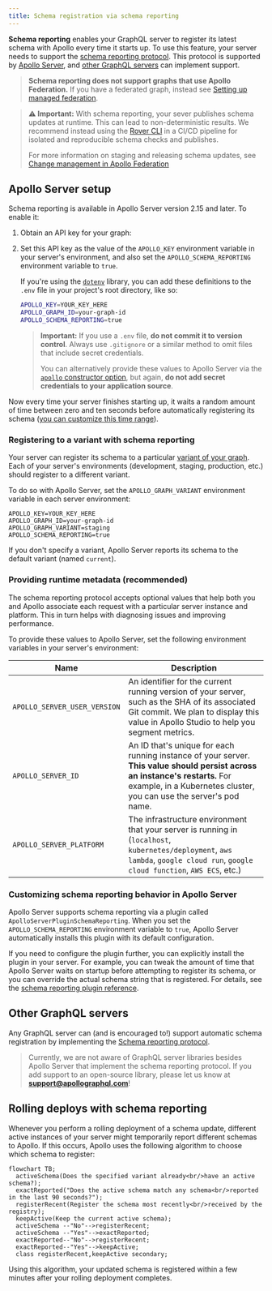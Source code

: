 ```yaml
---
title: Schema registration via schema reporting
---
```



**Schema reporting** enables your GraphQL server to register its latest schema with Apollo every time it starts up. To use this feature, your server needs to support the [schema reporting protocol](./schema-reporting-protocol/). This protocol is supported by [Apollo Server](#apollo-server-setup), and [other GraphQL servers](#other-graphql-servers) can implement support.

> **Schema reporting does not support graphs that use Apollo Federation.** If you have a federated graph, instead see [Setting up managed federation](https://www.apollographql.com/docs/federation/managed-federation/setup/).

> **⚠️ Important:** With schema reporting, your sever publishes schema updates at runtime. This can lead to non-deterministic results. We recommend instead using the [Rover CLI](/rover/) in a CI/CD pipeline for isolated and reproducible schema checks and publishes.
>
> For more information on staging and releasing schema updates, see [Change management in Apollo Federation](/enterprise-guide/change-management/)

## Apollo Server setup

Schema reporting is available in Apollo Server version 2.15 and later. To enable it:

1. Obtain an API key for your graph:

   <ObtainGraphApiKey />

2. Set this API key as the value of the `APOLLO_KEY` environment variable in your server's environment, and also set the `APOLLO_SCHEMA_REPORTING` environment variable to `true`.

   If you're using the [`dotenv`](https://www.npmjs.com/package/dotenv) library, you can add these definitions to the `.env` file in your project's root directory, like so:

   ```bash {1-2} title=".env"
   APOLLO_KEY=YOUR_KEY_HERE
   APOLLO_GRAPH_ID=your-graph-id
   APOLLO_SCHEMA_REPORTING=true
   ```

   > **Important:** If you use a `.env` file, **do not commit it to version control**. Always use `.gitignore` or a similar method to omit files that include secret credentials.
   >
   > You can alternatively provide these values to Apollo Server via the [`apollo` constructor option](https://www.apollographql.com/docs/apollo-server/api/apollo-server/#apollo), but again, **do not add secret credentials to your application source**.

Now every time your server finishes starting up, it waits a random amount of time between zero and ten seconds before automatically registering its schema ([you can customize this time range](#customizing-schema-reporting-behavior-in-apollo-server)).

### Registering to a variant with schema reporting

Your server can register its schema to a particular [variant of your graph](../org/graphs/#managing-variants). Each of your server's environments (development, staging, production, etc.) should register to a different variant.

To do so with Apollo Server, set the `APOLLO_GRAPH_VARIANT` environment variable in each server environment:

```none title=".env"
APOLLO_KEY=YOUR_KEY_HERE
APOLLO_GRAPH_ID=your-graph-id
APOLLO_GRAPH_VARIANT=staging
APOLLO_SCHEMA_REPORTING=true
```

If you don't specify a variant, Apollo Server reports its schema to the default variant (named `current`).

### Providing runtime metadata (recommended)

The schema reporting protocol accepts optional values that help both you and Apollo associate each request with a particular server instance and platform. This in turn helps with diagnosing issues and improving performance.

To provide these values to Apollo Server, set the following environment variables in your server's environment:

| Name                         | Description                                                                                                                                                                                         |
| ---------------------------- | --------------------------------------------------------------------------------------------------------------------------------------------------------------------------------------------------- |
| `APOLLO_SERVER_USER_VERSION` | An identifier for the current running version of your server, such as the SHA of its associated Git commit. We plan to display this value in Apollo Studio to help you segment metrics.             |
| `APOLLO_SERVER_ID`           | An ID that's unique for each running instance of your server. **This value should persist across an instance's restarts.** For example, in a Kubernetes cluster, you can use the server's pod name. |
| `APOLLO_SERVER_PLATFORM`     | The infrastructure environment that your server is running in (`localhost`, `kubernetes/deployment`, `aws lambda`, `google cloud run`, `google cloud function`, `AWS ECS`, etc.)                    |

### Customizing schema reporting behavior in Apollo Server

Apollo Server supports schema reporting via a plugin called `ApolloServerPluginSchemaReporting`. When you set the `APOLLO_SCHEMA_REPORTING` environment variable to `true`, Apollo Server automatically installs this plugin with its default configuration.

If you need to configure the plugin further, you can explicitly install the plugin in your server. For example, you can tweak the amount of time that Apollo Server waits on startup before attempting to register its schema, or you can override the actual schema string that is registered. For details, see the [schema reporting plugin reference](https://www.apollographql.com/docs/apollo-server/api/plugin/schema-reporting/).

## Other GraphQL servers

Any GraphQL server can (and is encouraged to!) support automatic schema registration by implementing the [Schema reporting protocol](./schema-reporting-protocol/).

> Currently, we are not aware of GraphQL server libraries besides Apollo Server that implement the schema reporting protocol. If you add support to an open-source library, please let us know at **support@apollographql.com**!

## Rolling deploys with schema reporting

Whenever you perform a rolling deployment of a schema update, different active instances of your server might temporarily report different schemas to Apollo. If this occurs, Apollo uses the following algorithm to choose which schema to register:

```mermaid
flowchart TB;
  activeSchema(Does the specified variant already<br/>have an active schema?);
  exactReported("Does the active schema match any schema<br/>reported in the last 90 seconds?");
  registerRecent(Register the schema most recently<br/>received by the registry);
  keepActive(Keep the current active schema);
  activeSchema --"No"-->registerRecent;
  activeSchema --"Yes"-->exactReported;
  exactReported--"No"-->registerRecent;
  exactReported--"Yes"-->keepActive;
  class registerRecent,keepActive secondary;
```

Using this algorithm, your updated schema is registered within a few minutes after your rolling deployment completes.
